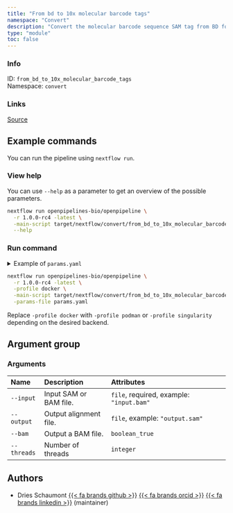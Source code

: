 ```yaml
---
title: "From bd to 10x molecular barcode tags"
namespace: "Convert"
description: "Convert the molecular barcode sequence SAM tag from BD format (MA) to 10X format (UB)"
type: "module"
toc: false
---
```


::: {.column-margin}

### Info

ID: `from_bd_to_10x_molecular_barcode_tags`  
Namespace: `convert`

### Links
[Source](https://github.com/openpipelines-bio/openpipeline/blob/1.0.0-rc4/./src/convert/from_bd_to_10x_molecular_barcode_tags){.btn-action .btn-sm .btn-info .btn role="button"}

:::



## Example commands

You can run the pipeline using `nextflow run`.

### View help

You can use `--help` as a parameter to get an overview of the possible parameters.

```bash
nextflow run openpipelines-bio/openpipeline \
  -r 1.0.0-rc4 -latest \
  -main-script target/nextflow/convert/from_bd_to_10x_molecular_barcode_tags/main.nf \
  --help
```

### Run command

<details>
<summary>Example of `params.yaml`</summary>
```yaml
# Arguments
input: # please fill in - example: "input.bam"
# output: "$id.$key.output.sam"
bam: false
# threads: 123

# Nextflow input-output arguments
publish_dir: # please fill in - example: "output/"
# param_list: "my_params.yaml"
```
</details>

```bash
nextflow run openpipelines-bio/openpipeline \
  -r 1.0.0-rc4 -latest \
  -profile docker \
  -main-script target/nextflow/convert/from_bd_to_10x_molecular_barcode_tags/main.nf \
  -params-file params.yaml
```

:::{.callout-note}
Replace `-profile docker` with `-profile podman` or `-profile singularity` depending on the desired backend.
:::

## Argument group

### Arguments

|Name        |Description            |Attributes                               |
|:-----------|:----------------------|:----------------------------------------|
|`--input`   |Input SAM or BAM file. |`file`, required, example: `"input.bam"` |
|`--output`  |Output alignment file. |`file`, example: `"output.sam"`          |
|`--bam`     |Output a BAM file.     |`boolean_true`                           |
|`--threads` |Number of threads      |`integer`                                |

## Authors


  * Dries Schaumont [{{< fa brands github >}}](https://github.com/DriesSchaumont) [{{< fa brands orcid >}}](https://orcid.org/0000-0002-4389-0440) [{{< fa brands linkedin >}}](https://linkedin.com/in/dries-schaumont) (maintainer)
